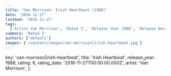 ```yaml
---
title: 'Van Morrison: Irish Heartbeat (1988)'
date: '2016-11-27'
lastmod: '2016-11-27'
tags:
  ['Artist Van Morrison', 'Rated 3', 'Release Year 1988', 'Release Decade 1980']
summary: 'Rated 3'
authors: ['default']
images: ['/content/images/van-morrison|irish-heartbeat.jpg']
---
```


  key: 'van-morrison|irish-heartbeat',
  title: 'Irish Heartbeat',
  release_year: 1988,
  rating: 6,
  rating_date: '2016-11-27T00:00:00.000Z',
  artist: 'Van Morrison',
};

<MusicRating data={data} />
